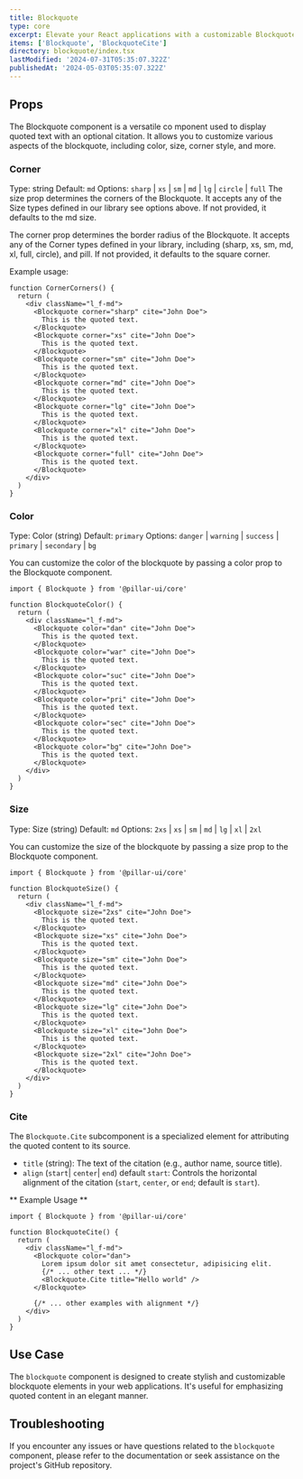 ```yaml
---
title: Blockquote
type: core
excerpt: Elevate your React applications with a customizable Blockquote component. Effortlessly display quotes, testimonials, or excerpts in a visually appealing and semantically correct manner.
items: ['Blockquote', 'BlockquoteCite']
directory: blockquote/index.tsx
lastModified: '2024-07-31T05:35:07.322Z'
publishedAt: '2024-05-03T05:35:07.322Z'
---
```


## Props

The Blockquote component is a versatile co
mponent used to display quoted text with an optional citation. It allows you to customize various aspects of the blockquote, including color, size, corner style, and more.

### Corner

Type: string
Default: `md`
Options: `sharp` | `xs` | `sm` | `md` | `lg` | `circle` | `full`
The size prop determines the corners of the Blockquote. It accepts any of the Size types defined in our library see options above. If not provided, it defaults to the md size.

The corner prop determines the border radius of the Blockquote. It accepts any of the Corner types defined in your library, including (sharp, xs, sm, md, xl, full, circle), and pill. If not provided, it defaults to the square corner.

Example usage:

<BlockquoteCorners />

```tsx showLineNumbers title="Accordion.tsx"
function CornerCorners() {
  return (
    <div className="l_f-md">
      <Blockquote corner="sharp" cite="John Doe">
        This is the quoted text.
      </Blockquote>
      <Blockquote corner="xs" cite="John Doe">
        This is the quoted text.
      </Blockquote>
      <Blockquote corner="sm" cite="John Doe">
        This is the quoted text.
      </Blockquote>
      <Blockquote corner="md" cite="John Doe">
        This is the quoted text.
      </Blockquote>
      <Blockquote corner="lg" cite="John Doe">
        This is the quoted text.
      </Blockquote>
      <Blockquote corner="xl" cite="John Doe">
        This is the quoted text.
      </Blockquote>
      <Blockquote corner="full" cite="John Doe">
        This is the quoted text.
      </Blockquote>
    </div>
  )
}
```

### Color

Type: Color (string)
Default: `primary`
Options: `danger` | `warning` | `success` | `primary` | `secondary` | `bg`

You can customize the color of the blockquote by passing a color prop to the Blockquote component.

<BlockquoteColors />

```tsx showLineNumbers title="Blockquote.tsx"
import { Blockquote } from '@pillar-ui/core'

function BlockquoteColor() {
  return (
    <div className="l_f-md">
      <Blockquote color="dan" cite="John Doe">
        This is the quoted text.
      </Blockquote>
      <Blockquote color="war" cite="John Doe">
        This is the quoted text.
      </Blockquote>
      <Blockquote color="suc" cite="John Doe">
        This is the quoted text.
      </Blockquote>
      <Blockquote color="pri" cite="John Doe">
        This is the quoted text.
      </Blockquote>
      <Blockquote color="sec" cite="John Doe">
        This is the quoted text.
      </Blockquote>
      <Blockquote color="bg" cite="John Doe">
        This is the quoted text.
      </Blockquote>
    </div>
  )
}
```

### Size

Type: Size (string)
Default: `md`
Options: `2xs` | `xs` | `sm` | `md` | `lg` | `xl` | `2xl`

You can customize the size of the blockquote by passing a size prop to the Blockquote component.

<BlockquoteSizes />

```tsx showLineNumbers title="Blockquote.tsx"
import { Blockquote } from '@pillar-ui/core'

function BlockquoteSize() {
  return (
    <div className="l_f-md">
      <Blockquote size="2xs" cite="John Doe">
        This is the quoted text.
      </Blockquote>
      <Blockquote size="xs" cite="John Doe">
        This is the quoted text.
      </Blockquote>
      <Blockquote size="sm" cite="John Doe">
        This is the quoted text.
      </Blockquote>
      <Blockquote size="md" cite="John Doe">
        This is the quoted text.
      </Blockquote>
      <Blockquote size="lg" cite="John Doe">
        This is the quoted text.
      </Blockquote>
      <Blockquote size="xl" cite="John Doe">
        This is the quoted text.
      </Blockquote>
      <Blockquote size="2xl" cite="John Doe">
        This is the quoted text.
      </Blockquote>
    </div>
  )
}
```

### Cite

The `Blockquote.Cite` subcomponent is a specialized element for attributing the quoted content to its source.

- `title` (string): The text of the citation (e.g., author name, source title).
- `align` (`start`| `center`| `end`) default `start`: Controls the horizontal alignment of the citation (`start`, `center`, or `end`; default is `start`).

** Example Usage **

<CiteBlockquote />

```tsx showLineNumbers title="Blockquote.tsx"
import { Blockquote } from '@pillar-ui/core'

function BlockquoteCite() {
  return (
    <div className="l_f-md">
      <Blockquote color="dan">
        Lorem ipsum dolor sit amet consectetur, adipisicing elit.
        {/* ... other text ... */}
        <Blockquote.Cite title="Hello world" />
      </Blockquote>

      {/* ... other examples with alignment */}
    </div>
  )
}
```

## Use Case

The `blockquote` component is designed to create stylish and customizable blockquote elements in your web applications. It's useful for emphasizing quoted content in an elegant manner.

## Troubleshooting

If you encounter any issues or have questions related to the `blockquote` component, please refer to the documentation or seek assistance on the project's GitHub repository.
